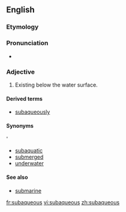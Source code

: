 ==English==
===Etymology===

{{prefix|sub|aqueous}}
===Pronunciation===
*{{IPA|sɜˈbeɪkwiəs}}

===Adjective===
{{en-adj|-}}

# Existing below the water surface.

====Derived terms====
*[[subaqueously]]
====Synonyms===='
*[[subaquatic]]
*[[submerged]]
*[[underwater]]

====See also====
*[[submarine]]

[[fr:subaqueous]]
[[vi:subaqueous]]
[[zh:subaqueous]]